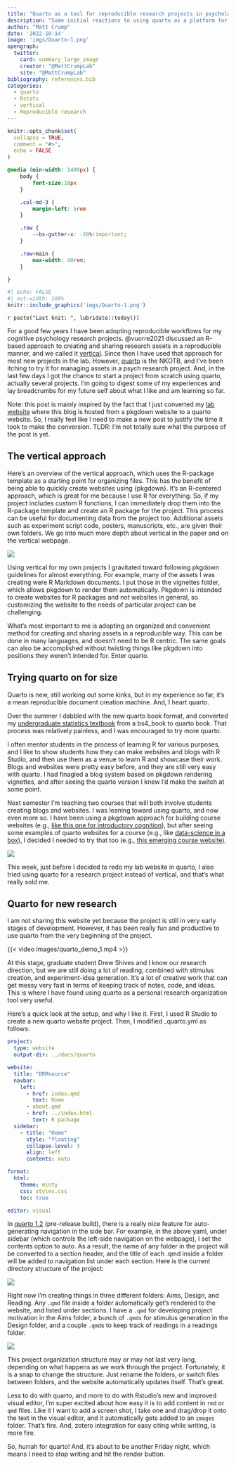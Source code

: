 ```yaml
---
title: "Quarto as a tool for reproducible research projects in psychology"
description: "Some initial reactions to using quarto as a platform for creating and communicating reproducible research projects in psychology."
author: "Matt Crump"
date: '2022-10-14'
image: 'imgs/Quarto-1.png'
opengraph:
  twitter:
    card: summary_large_image
    creator: "@MattCrumpLab"
    site: "@MattCrumpLab"
bibliography: references.bib
categories:
  - quarto
  - Rstats
  - vertical
  - Reproducible research
---
```


```r
knitr::opts_chunk$set(
  collapse = TRUE,
  comment = "#>",
  echo = FALSE
)
```

```css
@media (min-width: 1400px) {
    body {
        font-size:18px
    }

    .col-md-3 {
        margin-left: 5rem
    }

    .row {
        --bs-gutter-x: -20%!important;
    }

    .row>main {
        max-width: 40rem;
    }

}

```

```r
#| echo: FALSE
#| out.width: 100%
knitr::include_graphics('imgs/Quarto-1.png')
```

`r paste("Last knit: ", lubridate::today())`

For a good few years I have been adopting reproducible workflows for my cognitive psychology research projects. @vuorre2021 discussed an R-based approach to creating and sharing research assets in a reproducible manner, and we called it [vertical](https://crumplab.com/vertical/). Since then I have used that approach for most new projects in the lab. However, [quarto](https://quarto.org) is the NKOTB, and I've been itching to try it for managing assets in a psych research project. And, in the last few days I got the chance to start a project from scratch using quarto, actually several projects. I'm going to digest some of my experiences and lay breadcrumbs for my future self about what I like and am learning so far.

::: callout-note
Note: this post is mainly inspired by the fact that I just converted my [lab website](https://crumplab.com) where this blog is hosted from a pkgdown website to a quarto website. So, I really feel like I need to make a new post to justify the time it took to make the conversion. TLDR: I'm not totally sure what the purpose of the post is yet.
:::

## The vertical approach

Here's an overview of the vertical approach, which uses the R-package template as a starting point for organizing files. This has the benefit of being able to quickly create websites using {pkgdown}. It's an R-centered approach, which is great for me because I use R for everything. So, if my project includes custom R functions, I can immediately drop them into the R-package template and create an R package for the project. This process can be useful for documenting data from the project too. Additional assets such as experiment script code, posters, manuscripts, etc., are given their own folders. We go into much more depth about vertical in the paper and on the vertical webpage.

![](https://crumplab.com/vertical/reference/figures/vertical-project.png)

Using vertical for my own projects I gravitated toward following pkgdown guidelines for almost everything. For example, many of the assets I was creating were R Markdown documents. I put those in the vignettes folder, which allows pkgdown to render them automatically. Pkgdown is intended to create websites for R packages and not websites in general, so customizing the website to the needs of particular project can be challenging.

What's most important to me is adopting an organized and convenient method for creating and sharing assets in a reproducible way. This can be done in many languages, and doesn't need to be R centric. The same goals can also be accomplished without twisting things like pkgdown into positions they weren't intended for. Enter quarto.

## Trying quarto on for size

Quarto is new, still working out some kinks, but in my experience so far, it's a mean reproducible document creation machine. And, I heart quarto.

Over the summer I dabbled with the new quarto book format, and converted my [undergraduate statistics textbook](https://crumplab.com/statistics) from a bs4_book to quarto book. That process was relatively painless, and I was encouraged to try more quarto.

I often mentor students in the process of learning R for various purposes, and I like to show students how they can make websites and blogs with R Studio, and then use them as a venue to learn R and showcase their work. Blogs and websites were pretty easy before, and they are still very easy with quarto. I had finagled a blog system based on pkgdown rendering vignettes, and after seeing the quarto version I knew I'd make the switch at some point.

Next semester I'm teaching two courses that will both involve students creating blogs and websites. I was leaning toward using quarto, and now even more so. I have been using a pkgdown approach for building course websites (e.g., [like this one for introductory cognition](https://crumplab.com/cognition)), but after seeing some examples of quarto websites for a course (e.g., like [data-science in a box](https://datasciencebox.org)), I decided I needed to try that too (e.g., [this emerging course website)](https://crumplab.com/peopleofnyc/).

![](images/Screen%20Shot%202022-10-14%20at%202.40.43%20PM.png)

This week, just before I decided to redo my lab website in quarto, I also tried using quarto for a research project instead of vertical, and that's what really sold me.

## Quarto for new research

I am not sharing this website yet because the project is still in very early stages of development. However, it has been really fun and productive to use quarto from the very beginning of the project.

{{< video images/quarto_demo_1.mp4 >}}

At this stage, graduate student Drew Shives and I know our research direction, but we are still doing a lot of reading, combined with stimulus creation, and experiment-idea generation. It's a lot of creative work that can get messy very fast in terms of keeping track of notes, code, and ideas. This is where I have found using quarto as a personal research organization tool very useful.

Here's a quick look at the setup, and why I like it. First, I used R Studio to create a new quarto website project. Then, I modified \_quarto.yml as follows:

``` yaml
project:
  type: website
  output-dir: ../docs/quarto

website:
  title: "DRMsource"
  navbar:
    left:
      - href: index.qmd
        text: Home
      - about.qmd
      - href: ../index.html
        text: R package
  sidebar:
    - title: "Home"
      style: "floating"
      collapse-level: 3
      align: left
      contents: auto

format:
  html:
    theme: minty
    css: styles.css
    toc: true

editor: visual
```

In [quarto 1.2](https://quarto.org/docs/download/prerelease.html) (pre-release build), there is a really nice feature for auto-generating navigation in the side bar. For example, in the above yaml, under sidebar (which controls the left-side navigation on the webpage), I set the contents option to auto. As a result, the name of any folder in the project will be converted to a section header, and the title of each .qmd inside a folder will be added to navigation list under each section. Here is the current directory structure of the project:

![](images/Screen%20Shot%202022-10-14%20at%203.10.24%20PM.png)

Right now I'm creating things in three different folders: Aims, Design, and Reading. Any `.qmd` file inside a folder automatically get's rendered to the website, and listed under sections. I have a `.qmd` for developing project motivation in the Aims folder, a bunch of `.qmds` for stimulus generation in the Design folder, and a couple `.qmd`s to keep track of readings in a readings folder.

![](images/Screen%20Shot%202022-10-14%20at%204.09.42%20PM.png)

This project organization structure may or may not last very long, depending on what happens as we work through the project. Fortunately, it is a snap to change the structure. Just rename the folders, or switch files between folders, and the website automatically updates itself. That's great.

Less to do with quarto, and more to do with Rstudio's new and improved visual editor, I'm super excited about how easy it is to add content in `rmd` or `qmd` files. Like it I want to add a screen shot, I take one and drag/drop it onto the text in the visual editor, and it automatically gets added to an `images` folder. That's fire. And, zotero integration for easy citing while writing, is more fire.

So, hurrah for quarto! And, it's about to be another Friday night, which means I need to stop writing and hit the render button.
